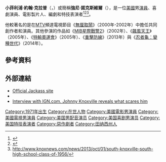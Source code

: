 {{noteTA
|G1=Show
|G2=Movie
|G3=TV
}}
{{藝人
| type          = 男演員
| name          = 強尼·諾克斯維爾
| foreignname   = Johnny Knoxville
| image         = Johnny Knoxville by Gage Skidmore.jpg
| imagesize     = 220px
| caption       = 諾克斯維爾於2011年的[[聖地亞哥國際動漫展|聖地亞哥國際動漫展]]上
| birth_name    = 小菲利浦·約翰·克拉普<br>（Philip John Clapp Jr.）
| birth_date    = {{Birth date and age|1971|3|11}}
| birth_place   = {{USA}}[[田納西州|田納西州]]，[[諾克斯維爾|諾克斯維爾]]
| occupation    = 演員，喜劇演員，電影製片人，編劇，特技表演者
| years_active  = 1992年至今
| spouse        = {{marriage|Melanie Cates|1995|2008}}<br/>{{marriage|Naomi Nelson|2010}}
| children      = 3
| parents       = Philip Clapp, Sr.<br>Lemoyne Clapp
| website       = 
}}
'''小菲利浦·約翰·克拉普'''（{{lang-en|'''Philip John Clapp Jr.'''}}，{{bd|1971年|3月11日}}）或簡稱'''強尼·諾克斯維爾'''（{{lang-en|'''Johnny Knoxville'''}}），是一位[[美國|美國]]男[[演員|演員]]、喜劇演員、電影製片人、編劇和特技表演者<ref>{{cite news|url=http://www.timesonline.co.uk/tol/life_and_style/article1115522.ece?print=yes&randnum=1151003209000 | work=The Times | location=London | title=Strictly+for+Jackasses | accessdate=May 7, 2010}}</ref><ref>{{cite news|title=Meet Jackass the Sophisticated Dude; You Want Rowdy and Moronic? Johnny Knoxville Is Poised and Bookish, if You Please|url=http://www.nytimes.com/2002/11/04/movies/meet-jackass-sophisticated-dude-you-want-rowdy-moronic-johnny-knoxville-poised.html?pagewanted=2&src=pm|newspaper=The New York Times|date=November 4, 2002|accessdate=2016-05-07|archive-date=2016-06-03|archive-url=https://web.archive.org/web/20160603151430/http://www.nytimes.com/2002/11/04/movies/meet-jackass-sophisticated-dude-you-want-rowdy-moronic-johnny-knoxville-poised.html?pagewanted=2&src=pm|dead-url=no}}</ref><ref>http://www.knoxnews.com/news/2013/oct/01/south-knoxville-south-high-school-class-of-1956/</ref>。

他較著名的是在[[音樂電視網|MTV]]頻道電視節目《[[無厘取鬧|無厘取鬧]]》（2000年-2002年）中擔任共同創作者和演員。其他參演的作品如《[[MIB星際戰警2|MIB星際戰警2]]》（2002年）、《[[飆風天王|飆風天王]]》（2005年）、《[[特輸奧運會|特輸奧運會]]》（2005年）、《[[重擊防線|重擊防線]]》（2013年）與《[[忍者龜：變種世代|忍者龜：變種世代]]》（2014年）。

==參考資料==
{{reflist}}

==外部連結==
{{commons category}}
*[https://web.archive.org/web/20080108140851/http://www.jackassworld.com/ Official Jackass site]
*{{IMDb name|424216}}
*[http://filmforce.ign.com/articles/733/733471p1.html Interview with IGN.com. Johnny Knoxville reveals what scares him] {{Wayback|url=http://filmforce.ign.com/articles/733/733471p1.html |date=20060929003952 }}

{{Authority control}}

{{DEFAULTSORT:Knoxville, Johnny}}
[[Category:1971年出生|Category:1971年出生]]
[[Category:在世人物|Category:在世人物]]
[[Category:美國電影男演員|Category:美國電影男演員]]
[[Category:美國電視男演員|Category:美國電視男演員]]
[[Category:美国男配音演员|Category:美国男配音演员]]
[[Category:美国喜剧男演员|Category:美国喜剧男演员]]
[[Category:美国特技表演者|Category:美国特技表演者]]
[[Category:惡作劇者|Category:惡作劇者]]
[[Category:田纳西州人|Category:田纳西州人]]